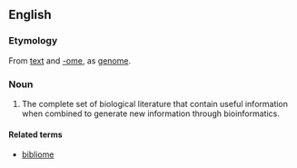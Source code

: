 ==English==
{{wikipedia}}

===Etymology===
From [[text]] and [[-ome]], as [[genome]].

===Noun===
{{en-noun}}
# {{biochemistry}} {{genetics}} The complete set of biological literature that contain useful information when combined to generate new information through bioinformatics.

====Related terms====
*[[bibliome]]